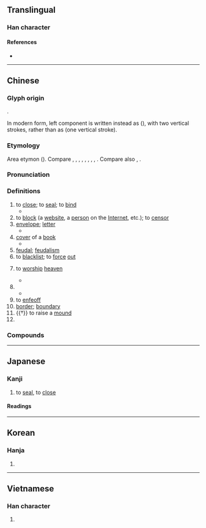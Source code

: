 {{character info}}
==Translingual==
{{stroke order|strokes=9}}

===Han character===
{{Han char|rn=41|rad=寸|as=06|sn=9|four=44100|canj=GGDI|ids=⿰圭寸}}

====References====
* {{Han ref|kx=0294.070|dkj=07426|dj=0581.210|hdz=10504.140|uh=5C01|ud=23553|bh=ABCA|bd=43978}}

----

==Chinese==
{{zh-forms}}

===Glyph origin===
{{Han etym}}
{{Han compound|丰|t1=field, ear of grass|寸|t2=control}}.

In modern form, left component is written instead as {{zh-l|*圭}} ({{lang|zh|土土}}), with two vertical strokes, rather than as {{lang|zh|丰}} (one vertical stroke).

===Etymology===
Area etymon ({{zh-ref|Schuessler, 2007}}). Compare {{cog|bo|ཕུང་པོ||heap}}, {{cog|bo|སྤུང||heap}}, {{cog|lep|a-pŭŋ||a heap; a stock}}, {{cog|lus||tr=puŋᴴ}}, {{m|lus||tr=punᴸ|t=increase; assemble}}, {{cog|lus|vûn|tr=vuuŋᴴ}}, {{m|lus|vûng|tr=vuunᴸ|t=swollen}}, {{cog|lus|vûng|tr=vuuŋᴿ||heap; mound}}, {{cog|cdm|भुङ्‌हसा|tr=bhuŋh-|t=to be burst or peak of activity (flowering, field work etc.)}}. Compare also {{cog|km|ពោង||protuberances/bumps on an animal's head}}, {{cog|km|សំពោង||puffed up; swollen}}.

===Pronunciation===
{{zh-pron
|m=fēng
|m-s=fong1
|c=fung1
|c-t=
|g=
|h=pfs=fûng;gd=fung1
|j=
|mb=hó̤ng
|md=hŭng
|mn=tw,xm:pang/hong
|mn_note=pang - vernacular, hong - literary
|mn-t=huang1/hong1
|mn-t_note=huang1 - vernacular; hong1 - literary
|w=1fon
|x=hong1
|mc=y
|oc=y
|ma=y
|cat=n,a,v,cl,pn
}}

===Definitions===
{{wikipedia|Feng (mythology)}}
{{zh-hanzi}}

# to [[close]]; to [[seal]]; to [[bind]]
#* {{zh-x|封閉|to [[close]]}}
# to [[block]] (a [[website]], a [[person]] on the [[Internet]], etc.); to [[censor]]
# [[envelope]]; [[letter]]
#* {{zh-x|信封|[[envelope]]; [[letter]]}}
# [[cover]] of a [[book]]
#* {{zh-x|封面|[[cover]] of a [[book]]}}
# [[feudal]]; [[feudalism]]
# to [[blacklist]]; to [[force]] [[out]]
# {{lb|zh|of emperors}} to [[worship]] [[heaven]]
#* {{zh-x|封禪{shàn}|to '''offer sacrifices to heaven''' and earth}}
# {{zh-classifier|[[envelopes]], [[letters]] and [[mail]]}}
#* {{zh-x|一 封 信函|an [[envelope]]}}
# to [[enfeoff]]
# [[border]]; [[boundary]]
# {{†}} to raise a [[mound]]
# {{surname|zh}}

===Compounds===
{{zh-der|封墊|封缸酒|封船|封口|封筆|冰封|封閉社會|封祖蔭孫|封建制度|封胡羯末|封網|封畿|封官|伯封|封胡遏末|封貨|分封|封姨|密封|加封|封域|封壤|封爵|信封|封底|封鎖現場|冊封|封建思想|封關|封面設計|封山育林|封典|封面女郎|封押|封建|封侯賜爵|封印|封兒|受封|封皮|封泥|封奏|封河|封豕|封貯|封裝|封略|封面人物|分封交換|彌封|封箱|封緘器|封火|封襲|封鎖線|封頂|封筒|封境|封贈|封誥|封包|封蠟|封題|封殺|封面|封賞|封豕長蛇|封裡|封翁|封箱戲|封禪|封神演義|封疆|封狐|封爐|封港|封殖|封棺|封條|封彌|封建社會|封巒|封官許願|封存|封妻廕子|封地|封君|封侯拜相|封侯|封住|封人|封了火|封鎖|密封遺囑|封拜|堯封|封神傳|列土封疆|封侯萬里|塵封|四封|封墓|封號|封袋|封樁|塵封網罥|堤封|封筒逆封|封樹|原封不動|原封|封門|封事|封齋|封套|封山|封閉|封臺|敕封|拜相封侯|李廣難封|稱王封后|空中封鎖|拆封|啟封|拜將封侯|提封|萬里封侯|故步自封|晉封|發封|束髮封帛|泥封|比屋而封|海上封鎖|放封|泥封函谷|比屋可封|查封|計勞納封|腰封|踰封|鉛封|蔭封|隨封|紙上封鎖|襲封|露封|蔭子封妻|素封|開門封兒|覓封侯|紫泥封|董氏封髮|跑封人|紀念信封|見血封喉|經濟封鎖|黃封|蛛網塵封|魚封|論功行封|馬封|自封|談笑封侯|褒封|貤封|雍齒封侯|首日封|誥封|護封|老封君|釘封文書|華封三祝|賞封|論功封賞|蠟封|蟻封|馬鬣封|追封|封牛|登封|封神|開封}}

{{zh-cat|Beginning|Intermediate}}

----

==Japanese==

===Kanji===
{{ja-kanji|grade=c|rs=寸06}}

# to [[seal]], to [[close]]

====Readings====
{{ja-readings
|goon=ふう
|kanon=ほう
}}

----

==Korean==

===Hanja===
{{ko-hanja|hangeul=봉|rv=bong|mr=pong}}

# {{rfdef|ko|sort=寸06}}

----

==Vietnamese==

===Han character===
{{vi-readings|reading=phong|rs=寸06}}

# {{rfdef|vi|sort=寸06}}
